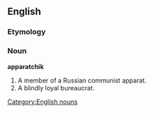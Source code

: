 == English ==
=== Etymology ===
{{etystub}}
=== Noun ===
[[Category:English nouns]]
'''apparatchik'''
# A member of a Russian communist apparat.
# A blindly loyal bureaucrat.
